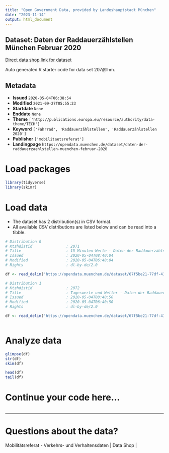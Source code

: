 ```yaml
---
title: "Open Government Data, provided by Landeshauptstadt München"
date: "2023-11-14"
output: html_document
---
```


## Dataset: Daten der Raddauerzählstellen München Februar 2020

[Direct data shop link for dataset](https://opendata.muenchen.de/dataset/daten-der-raddauerzaehlstellen-muenchen-februar-2020)

Auto generated R starter code for data set 207@lhm.

## Metadata

- **Issued** `2020-05-04T06:38:54`
- **Modified** `2021-09-27T05:55:23`
- **Startdate** `None`
- **Enddate** `None`
- **Theme** `['http://publications.europa.eu/resource/authority/data-theme/TECH']`
- **Keyword** `['Fahrrad', 'Raddauerzählstellen', 'Raddauerzählstellen 2020']`
- **Publisher** `['mobilitaetsreferat']`
- **Landingpage** `https://opendata.muenchen.de/dataset/daten-der-raddauerzaehlstellen-muenchen-februar-2020`


# Load packages

```r

library(tidyverse)
library(skimr)

```

# Load data

-   The dataset has 2 distribution(s) in CSV format.
-   All available CSV distributions are listed below and can be read into a tibble.

```r

# Distribution 0
# Ktzhdistid               : 2071
# Title                    : 15 Minuten-Werte - Daten der Raddauerzählstellen München Februar 2020
# Issued                   : 2020-05-04T08:40:04
# Modified                 : 2020-05-04T06:40:04
# Rights                   : dl-by-de/2.0

df <- read_delim('https://opendata.muenchen.de/dataset/67f5be21-77df-41c4-ba8e-e6e097290489/resource/a20da4e9-0164-4c62-879d-6082db76458b/download/rad20200215min.csv')

# Distribution 1
# Ktzhdistid               : 2072
# Title                    : Tageswerte und Wetter - Daten der Raddauerzählstellen München Februar 2020
# Issued                   : 2020-05-04T08:40:50
# Modified                 : 2020-05-04T06:40:50
# Rights                   : dl-by-de/2.0

df <- read_delim('https://opendata.muenchen.de/dataset/67f5be21-77df-41c4-ba8e-e6e097290489/resource/7c9318f2-9712-45bd-874f-43e4bfebb6ad/download/rad202002tage.csv')



```

# Analyze data

```r

glimpse(df)
str(df)
skim(df)

head(df)
tail(df)

```

# Continue your code here...

```r

```

------------------------------------------------------------------------

# Questions about the data?

Mobilitätsreferat - Verkehrs- und Verhaltensdaten | Data Shop | 
